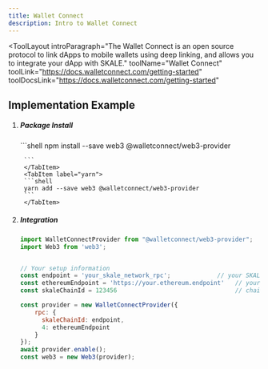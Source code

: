 ```yaml
---
title: Wallet Connect
description: Intro to Wallet Connect
---
```


<ToolLayout
    introParagraph="The Wallet Connect is an open source protocol to link dApps to mobile wallets using deep linking, and allows you to integrate your dApp with SKALE."
    toolName="Wallet Connect"
    toolLink="https://docs.walletconnect.com/getting-started"
    toolDocsLink="https://docs.walletconnect.com/getting-started"
>

## Implementation Example

<Steps>

1. ##### Package Install

    <Tabs>
        <TabItem label="npm">
        ```shell
        npm install --save web3 @walletconnect/web3-provider

        ```
        </TabItem>
        <TabItem label="yarn">
        ```shell
        yarn add --save web3 @walletconnect/web3-provider
        ```
        </TabItem>
    </Tabs>

2. ##### Integration
  
    ```javascript
    import WalletConnectProvider from "@walletconnect/web3-provider";
    import Web3 from 'web3';


    // Your setup information
    const endpoint = 'your_skale_network_rpc';             // your SKALE Chain endpoint
    const ethereumEndpoint = 'https://your.ethereum.endpoint'   // your Ethereum endpoint
    const skaleChainId = 123456                                 // chainId of your SKALE Chain

    const provider = new WalletConnectProvider({
        rpc: {
          skaleChainId: endpoint,
          4: ethereumEndpoint
        }
    });
    await provider.enable();
    const web3 = new Web3(provider);
    ```

</Steps>

</ToolLayout>